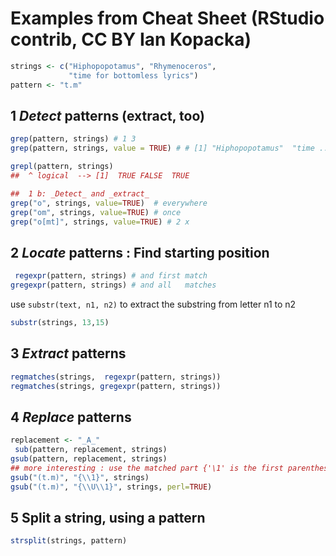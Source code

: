# Examples from Cheat Sheet (RStudio contrib, CC BY Ian Kopacka)

```r
strings <- c("Hiphopopotamus", "Rhymenoceros", 
             "time for bottomless lyrics")
pattern <- "t.m"
```

## 1 _Detect_ patterns (extract, too)
```r
grep(pattern, strings) # 1 3
grep(pattern, strings, value = TRUE) # # [1] "Hiphopopotamus"  "time ...."

grepl(pattern, strings)
##  ^ logical  --> [1]  TRUE FALSE  TRUE

##  1 b: _Detect_ and _extract_
grep("o", strings, value=TRUE)  # everywhere
grep("om", strings, value=TRUE) # once
grep("o[mt]", strings, value=TRUE) # 2 x

```

## 2 _Locate_ patterns : Find starting position
```r
 regexpr(pattern, strings) # and first match
gregexpr(pattern, strings) # and all   matches
```
use `substr(text, n1, n2)` to extract the substring from letter n1 to n2

```r
substr(strings, 13,15)
```

## 3 _Extract_ patterns
```r
regmatches(strings,  regexpr(pattern, strings))
regmatches(strings, gregexpr(pattern, strings))
```


## 4 _Replace_ patterns
```r
replacement <- "_A_"
 sub(pattern, replacement, strings)
gsub(pattern, replacement, strings)
## more interesting : use the matched part {'\1' is the first parenthesized part : (*)}
gsub("(t.m)", "{\\1}", strings)
gsub("(t.m)", "{\\U\\1}", strings, perl=TRUE)
```

## 5 Split a string, using a pattern

```r
strsplit(strings, pattern)
```
